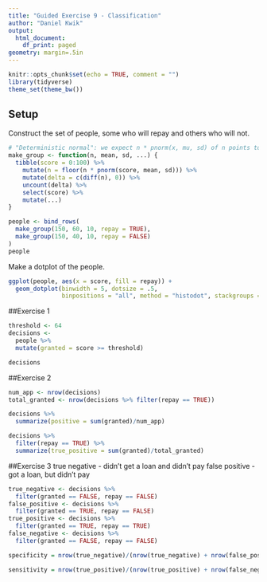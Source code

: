 ```yaml
---
title: "Guided Exercise 9 - Classification"
author: "Daniel Kwik"
output:
  html_document:
    df_print: paged
geometry: margin=.5in
---
```


```r
knitr::opts_chunk$set(echo = TRUE, comment = "")
library(tidyverse)
theme_set(theme_bw())
```

## Setup

Construct the set of people, some who will repay and others who will not.

```r
# "Deterministic normal": we expect n * pnorm(x, mu, sd) of n points to be below x.
make_group <- function(n, mean, sd, ...) {
  tibble(score = 0:100) %>% 
    mutate(n = floor(n * pnorm(score, mean, sd))) %>% 
    mutate(delta = c(diff(n), 0)) %>% 
    uncount(delta) %>% 
    select(score) %>% 
    mutate(...)
}

people <- bind_rows(
  make_group(150, 60, 10, repay = TRUE),
  make_group(150, 40, 10, repay = FALSE)
)
people
```

Make a dotplot of the people.

```r
ggplot(people, aes(x = score, fill = repay)) +
  geom_dotplot(binwidth = 5, dotsize = .5,
               binpositions = "all", method = "histodot", stackgroups = TRUE)
```
##Exercise 1
```r

threshold <- 64
decisions <- 
  people %>% 
  mutate(granted = score >= threshold)

decisions
```

##Exercise 2
```r
num_app <- nrow(decisions)
total_granted <- nrow(decisions %>% filter(repay == TRUE))

decisions %>% 
  summarize(positive = sum(granted)/num_app)

decisions %>% 
  filter(repay == TRUE) %>% 
  summarize(true_positive = sum(granted)/total_granted)

```

##Exercise 3
true negative - didn't get a loan and didn't pay
false positive - got a loan, but didn't pay
```r
true_negative <- decisions %>% 
  filter(granted == FALSE, repay == FALSE)
false_positive <- decisions %>% 
  filter(granted == TRUE, repay == FALSE)
true_positive <- decisions %>% 
  filter(granted == TRUE, repay == TRUE)
false_negative <- decisions %>% 
  filter(granted == FALSE, repay == FALSE)

specificity = nrow(true_negative)/(nrow(true_negative) + nrow(false_positive))

sensitivity = nrow(true_positive)/(nrow(true_positive) + nrow(false_negative))

```


